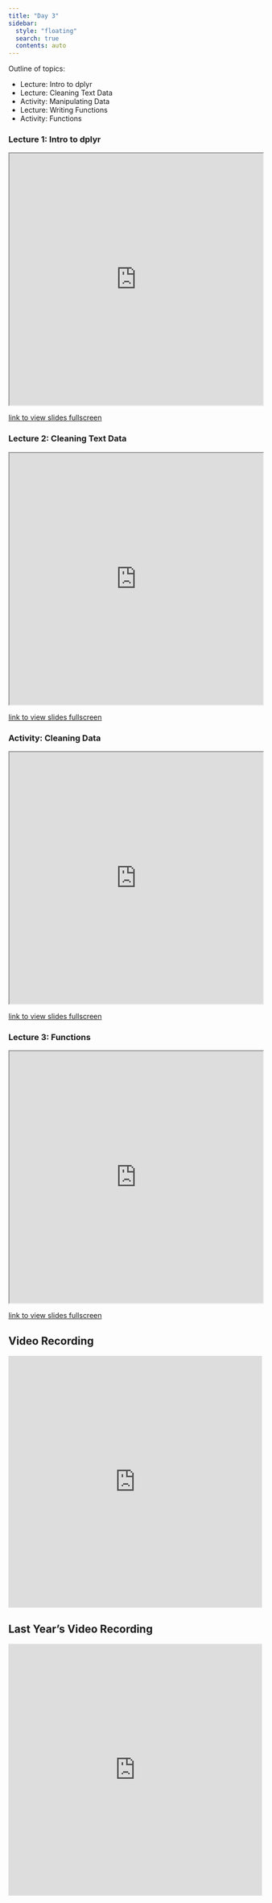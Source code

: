 ```yaml
---
title: "Day 3"
sidebar:
  style: "floating"
  search: true
  contents: auto
---
```


Outline of topics: 

  - Lecture: Intro to dplyr
  - Lecture: Cleaning Text Data 
  - Activity: Manipulating Data 
  - Lecture: Writing Functions 
  - Activity: Functions

::: {.callout-tip collapse="true"}
### Lecture 1: Intro to dplyr 

<iframe src="https://id529.github.io/lectures2024/day3/lecture2-intro-to-dplyr/intro-to-dplyr.html" width="100%" height="500px"></iframe>

<a href="https://id529.github.io/lectures2024/day3/lecture2-intro-to-dplyr/intro-to-dplyr.html" >link to view slides fullscreen</a> 

:::

::: {.callout-tip collapse='true'}
### Lecture 2: Cleaning Text Data 

<iframe src="https://id529.github.io/lectures2024/day3/lecture4-cleaning-text-data/cleaning-text-data.html" width="100%" height="500px"></iframe>

<a href="https://id529.github.io/lectures2024/day3/lecture4-cleaning-text-data/cleaning-text-data.html" >link to view slides fullscreen</a> 
:::

::: {.callout-tip collapse='true'}
### Activity: Cleaning Data 

<iframe src="https://id529.github.io/lectures/day3/activity-data-cleaning/activity-data-cleaning.html" width="100%" height="500px"></iframe>

<a href="https://id529.github.io/lectures/day3/activity-data-cleaning/activity-cleaning-data.html" >link to view slides fullscreen</a> 
:::

::: {.callout-tip collapse='true'}
### Lecture 3: Functions 

<iframe src="https://id529.github.io/lectures/day3/lecture5-functions/functions.html" width="100%" height="500px"></iframe>

<a href="https://id529.github.io/lectures/day3/lecture5-functions/functions.html" >link to view slides fullscreen</a> 
:::

:::{.callout-tip collapse='true'}
## Video Recording 

<iframe width="100%" height="500" src="https://www.youtube.com/embed/GsZIGBL2hpQ?si=Jr54z8m1fTl8FS4c" title="YouTube video player" frameborder="0" allow="accelerometer; autoplay; clipboard-write; encrypted-media; gyroscope; picture-in-picture; web-share" allowfullscreen></iframe>
:::

:::{.callout-tip collapse='true'}
## Last Year's Video Recording

<iframe width="100%" height="500" src="https://www.youtube.com/embed/g5s2jibMhAk" title="YouTube video player" frameborder="0" allow="accelerometer; autoplay; clipboard-write; encrypted-media; gyroscope; picture-in-picture; web-share" allowfullscreen></iframe>
:::
